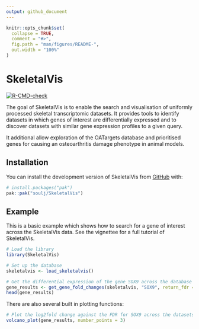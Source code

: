 ```yaml
---
output: github_document
---
```


<!-- README.md is generated from README.Rmd. Please edit that file -->

```r
knitr::opts_chunk$set(
  collapse = TRUE,
  comment = "#>",
  fig.path = "man/figures/README-",
  out.width = "100%"
)
```

# SkeletalVis

<!-- badges: start -->
[![R-CMD-check](https://github.com/soulj/SkeletalVis/actions/workflows/R-CMD-check.yaml/badge.svg)](https://github.com/soulj/SkeletalVis/actions/workflows/R-CMD-check.yaml)
<!-- badges: end -->

The goal of SkeletalVis is to enable the search and visualisation of uniformly processed skeletal transcriptomic datasets. It provides tools to identify datasets in which genes of interest are differentially expressed and to discover datasets with similar gene expression profiles to a given query.

It additional allow exploration of the OATargets database and prioritised genes for causing an osteoarthritis damage phenotype in animal models.

## Installation

You can install the development version of SkeletalVis from [GitHub](https://github.com/) with:

``` r
# install.packages("pak")
pak::pak("soulj/SkeletalVis")
```

## Example

This is a basic example which shows how to search for a gene of interest across the SkeletalVis data. See the vignettee for a full tutorial of SkeletalVis.

```r
# Load the library
library(SkeletalVis)

# Set up the database
skeletalvis <- load_skeletalvis()

# Get the differential expression of the gene SOX9 across the database
gene_results <- get_gene_fold_changes(skeletalvis, "SOX9", return_fdr = TRUE)
head(gene_results)
```

There are also several built in plotting functions:

```r
# Plot the log2fold change against the FDR for SOX9 across the datasets
volcano_plot(gene_results, number_points = 3)
```
